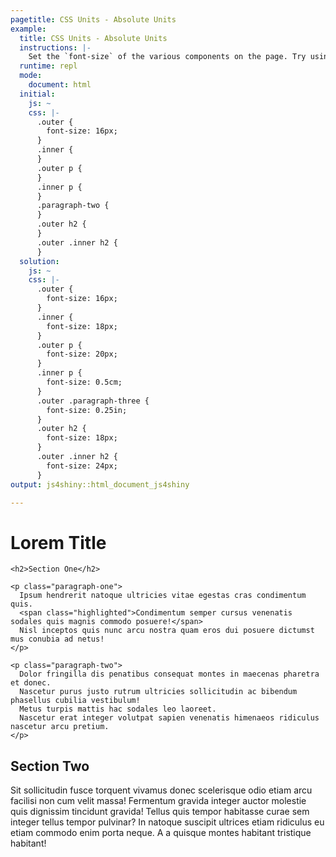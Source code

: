 ```yaml
---
pagetitle: CSS Units - Absolute Units
example:
  title: CSS Units - Absolute Units
  instructions: |-
    Set the `font-size` of the various components on the page. Try using absolute units, like `px`, `cm`, and `in`.
  runtime: repl
  mode:
    document: html
  initial:
    js: ~
    css: |-
      .outer {
        font-size: 16px;
      }
      .inner {
      }
      .outer p {
      }
      .inner p {
      }
      .paragraph-two {
      }
      .outer h2 {
      }
      .outer .inner h2 {
      }
  solution:
    js: ~
    css: |-
      .outer {
        font-size: 16px;
      }
      .inner {
        font-size: 18px;
      }
      .outer p {
        font-size: 20px;
      }
      .inner p {
        font-size: 0.5cm;
      }
      .outer .paragraph-three {
        font-size: 0.25in;
      }
      .outer h2 {
        font-size: 18px;
      }
      .outer .inner h2 {
        font-size: 24px;
      }
output: js4shiny::html_document_js4shiny

---
```

<div><!--for pandoc-->
<div class="outer">

  <h1>Lorem Title</h1>

  <div class="inner">

    <h2>Section One</h2>

    <p class="paragraph-one">
      Ipsum hendrerit natoque ultricies vitae egestas cras condimentum quis.
      <span class="highlighted">Condimentum semper cursus venenatis sodales quis magnis commodo posuere!</span>
      Nisl inceptos quis nunc arcu nostra quam eros dui posuere dictumst mus conubia ad netus!
    </p>

    <p class="paragraph-two">
      Dolor fringilla dis penatibus consequat montes in maecenas pharetra et donec.
      Nascetur purus justo rutrum ultricies sollicitudin ac bibendum phasellus cubilia vestibulum!
      Metus turpis mattis hac sodales leo laoreet.
      Nascetur erat integer volutpat sapien venenatis himenaeos ridiculus nascetur arcu pretium.
    </p>

  </div>

  <h2>Section Two</h2>

  <p class="paragraph-three">
    Sit sollicitudin fusce torquent vivamus donec scelerisque odio etiam arcu facilisi non cum velit massa!
    <span class="highlighted">Fermentum gravida integer auctor molestie quis dignissim tincidunt gravida!</span>
    Tellus quis tempor habitasse curae sem integer tellus tempor pulvinar?
    In natoque suscipit ultrices etiam ridiculus eu etiam commodo enim porta neque.
    A a quisque montes habitant tristique habitant!
  </p>
</div>
</div><!--for pandoc-->

